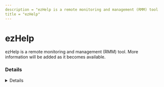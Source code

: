 ```yaml
---
description = "ezHelp is a remote monitoring and management (RMM) tool. More information will be added as it becomes available."
title = "ezHelp"
---
```




# ezHelp

ezHelp is a remote monitoring and management (RMM) tool. More information will be added as it becomes available.

### Details
<Details author={""}
         category={""}
         created={""}
         website={""}
         lastModified={"2-7-2024"}
         privileges={""}
         free={ false }
         verification={ false }
/>

#### Installation Paths
<Card code={ ["ezhelpclientmanager.exe", "ezHelpManager.exe", "ezhelpclient.exe"] }/>





### Forensic Artifacts




#### Network Artifacts
<EuiSpacer size="xl"/>
<NetworkArtifactsTable data={ [{"Description": "Known remote domains", "Domains": ["*.ezhelp.co.kr", "ezhelp.co.kr"], "Ports": []}] }/>




### Detections
- Detects potential network activity of ezHelp RMM tool
  - [Sigma Rule](https://github.com/magicsword-io/LOLRMM/blob/main/detections/sigma/ezhelp_network_sigma.yml)
- Detects potential processes activity of ezHelp RMM tool
  - [Sigma Rule](https://github.com/magicsword-io/LOLRMM/blob/main/detections/sigma/ezhelp_processes_sigma.yml)

### References
- [https://www.exhelp.co.kr](https://www.exhelp.co.kr)

